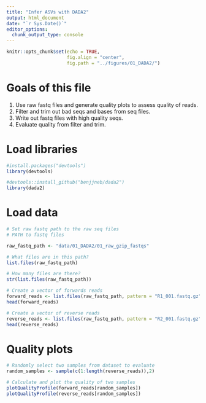 ```yaml
---
title: "Infer ASVs with DADA2"
output: html_document
date: "`r Sys.Date()`"
editor_options: 
  chunk_output_type: console
---
```


```r
knitr::opts_chunk$set(echo = TRUE, 
                      fig.align = "center", 
                      fig.path = "../figures/01_DADA2/")

```

# Goals of this file
1. Use raw fastq files and generate quality plots to assess quality of reads.
2. Filter and trim out bad seqs and bases from seq files.
3. Write out fastq files with high quality seqs. 
4. Evaluate quality from filter and trim. 

# Load libraries
```r
#install.packages("devtools")
library(devtools)

#devtools::install_github("benjjneb/dada2")
library(dada2)
```

# Load data
```r
# Set raw fastq path to the raw seq files
# PATH to fastq files

raw_fastq_path <- "data/01_DADA2/01_raw_gzip_fastqs"

# What files are in this path? 
list.files(raw_fastq_path)

# How many files are there?
str(list.files(raw_fastq_path))

# Create a vector of forwards reads
forward_reads <- list.files(raw_fastq_path, pattern = "R1_001.fastq.gz", full.names = TRUE)
head(forward_reads)

# Create a vector of reverse reads
reverse_reads <- list.files(raw_fastq_path, pattern = "R2_001.fastq.gz", full.names = TRUE)
head(reverse_reads)
```

# Quality plots
```r
# Randomly select two samples from dataset to evaluate
random_samples <- sample(c(1:length(reverse_reads)),2)

# Calculate and plot the quality of two samples
plotQualityProfile(forward_reads[random_samples])
plotQualityProfile(reverse_reads[random_samples])
```




